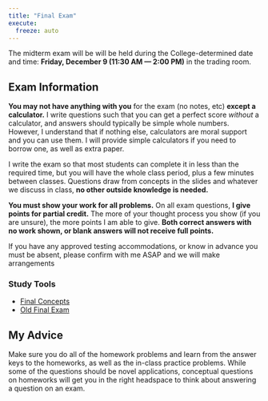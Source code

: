 ```yaml
---
title: "Final Exam"
execute:
  freeze: auto
---
```


::: callout-warning
The midterm exam will be will be held during the College-determined date and time: **Friday, December 9 (11:30 AM — 2:00 PM)** in the trading room.
:::

## Exam Information

**You may not have anything with you** for the exam (no notes, etc) **except a calculator.** I write questions such that you can get a perfect score *without* a calculator, and answers should typically be simple whole numbers. However, I understand that if nothing else, calculators are moral support and you can use them. I will provide simple calculators if you need to borrow one, as well as extra paper.

I write the exam so that most students can complete it in less than the required time, but you will have the whole class period, plus a few minutes between classes. Questions draw from concepts in the slides and whatever we discuss in class, **no other outside knowledge is needed.**

**You must show your work for all problems.** On all exam questions, **I give points for partial credit.** The more of your thought process you show (if you are unsure), the more points I am able to give. **Both correct answers with no work shown, or blank answers will not receive full points.**

If you have any approved testing accommodations, or know in advance you must be absent, please confirm with me ASAP and we will make arrangements

### Study Tools

-   [<i class="fas fa-external-link-square-alt"></i> Final Concepts](/resources/examprep/finalconcepts.pdf)
<!--   [<i class="fas fa-chalkboard-teacher"></i> Midterm Review Questions](/slides/midterm-review.html)-->
-   [<i class="fas fa-file-pdf"></i> Old Final Exam](/files/examprep/02-old-exam.pdf) <!--([Answer Key](/files/examprep/01-old-exam-answers.pdf))
-   [<i class="fas fa-file-pdf"></i> Formula Sheet](/files/examprep/finalformulas.pdf)-->

## My Advice

Make sure you do all of the homework problems and learn from the answer keys to the homeworks, as well as the in-class practice problems. While some of the questions should be novel applications, conceptual questions on homeworks will get you in the right headspace to think about answering a question on an exam.

<!--### Things Worth Knowing/Memorizing

-   The difference between exogenous and endogenous variables/models
-   How OLS estimators are chosen (minimize SSR)
-   The four assumptions made about the error term, and which one is most important, and why
-   What $R^2$ means, in English, and the methods of calculating it
-   What $SER$ means, in English
-   What homoskedasticity and heteroskedasticity mean, in English
-   How to read a regression table and various forms of regression outputs from `R`
-   Interpreting what $\hat{\beta}_0$ and $\hat{\beta}_1$ are in terms of a graph and in terms of a question
-->